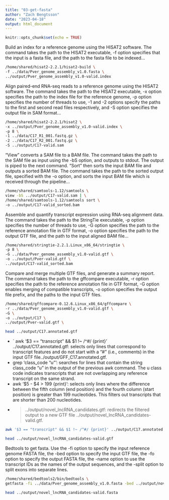 ```yaml
---
title: "03-get-fasta"
author: "Zach Bengtsson"
date: "2023-04-18"
output: html_document
---
```


```r
knitr::opts_chunk$set(echo = TRUE)
```

Build an index for a reference genome using the HISAT2 software. The command takes the path to the HISAT2 executable, -f option specifies that the input is a fasta file, and the path to the fasta file to be indexed...

```bash
/home/shared/hisat2-2.2.1/hisat2-build \
-f ../data/Pver_genome_assembly_v1.0.fasta \
../output/Pver_genome_assembly_v1.0-valid.index

```

Align paired-end RNA-seq reads to a reference genome using the HISAT2 software. The command takes the path to the HISAT2 executable, -x option specifies the path to the index file for the reference genome, -p option specifies the number of threads to use, -1 and -2 options specify the paths to the first and second read files respectively, and -S option specifies the output file in SAM format...
``` bash
/home/shared/hisat2-2.2.1/hisat2 \
-x ../output/Pver_genome_assembly_v1.0-valid.index \
-p 8 \
-1 ../data/C17_R1_001.fastq.gz \
-2 ../data/C17_R2_001.fastq.gz \
-S ../output/C17-valid.sam
```

"View" converts a SAM file to a BAM file. The command takes the path to the SAM file as input using the -bS option, and outputs to stdout. The output is piped to the next command. "Sort" then sorts the input BAM file and outputs a sorted BAM file. The command takes the path to the sorted output file, specified with the -o option, and sorts the input BAM file which is received through the pipeline...
```bash
/home/shared/samtools-1.12/samtools \
view -bS ../output/C17-valid.sam | \
/home/shared/samtools-1.12/samtools sort \
-o ../output/C17-valid_sorted.bam
```

Assemble and quantify transcript expression using RNA-seq alignment data. The command takes the path to the StringTie executable, -p option specifies the number of threads to use, -G option specifies the path to the reference annotation file in GTF format, -o option specifies the path to the output GTF file, and the path to the input aligned BAM file...
```bash
/home/shared/stringtie-2.2.1.Linux_x86_64/stringtie \
-p 8 \
-G ../data/Pver_genome_assembly_v1.0-valid.gtf \
-o ../output/Pver-valid.gtf \
../output/C17-valid_sorted.bam
```
Compare and merge multiple GTF files, and generate a summary report. The command takes the path to the gffcompare executable, -r option specifies the path to the reference annotation file in GTF format, -G option enables merging of compatible transcripts, -o option specifies the output file prefix, and the paths to the input GTF files.
```bash
/home/shared/gffcompare-0.12.6.Linux_x86_64/gffcompare \
-r ../data/Pver_genome_assembly_v1.0-valid.gtf \
-G \
-o ../output/C17 \
../output/Pver-valid.gtf \
```

```bash
head ../output/C17.annotated.gtf
```

* ` awk '$3 == "transcript" && $1 !~ /^#/ {print}' ../output/C17.annotated.gtf: selects only lines that correspond to transcript features and do not start with a "#" (i.e., comments) in the input GTF file../output/GFF_C17.annotated.gtf.
* grep 'class_code "u"': searches for lines that contain the string class_code "u" in the output of the previous awk command. The u class code indicates transcripts that are not overlapping any reference transcript on the same strand.
* awk '$5 - $4 > 199 {print}': selects only lines where the difference between the fifth column (end position) and the fourth column (start position) is greater than 199 nucleotides. This filters out transcripts that are shorter than 200 nucleotides.
* > ../output/novel_lncRNA_candidates.gtf: redirects the filtered output to a new GTF file ../output/novel_lncRNA_candidates-valid.gtf.
```bash
awk '$3 == "transcript" && $1 !~ /^#/ {print}' ../output/C17.annotated.gtf | grep 'class_code "u"' | awk '$5 - $4 > 199 {print}' > ../output/novel_lncRNA_candidates-valid.gtf
```

```bash
head ../output/novel_lncRNA_candidates-valid.gtf
```
Bedtools to get fasta. Use the -fi option to specify the input reference genome FASTA file, the -bed option to specify the input GTF file, the -fo option to specify the output FASTA file, the -name option to use the transcript IDs as the names of the output sequences, and the -split option to split exons into separate lines.
```bash
/home/shared/bedtools2/bin/bedtools \
getfasta -fi ../data/Pver_genome_assembly_v1.0.fasta -bed ../output/novel_lncRNA_candidates-valid.gtf -fo ../output/novel_lncRNA_candidates-valid.fasta -name -split
```

```bash
head ../output/novel_lncRNA_candidates-valid.fasta
```